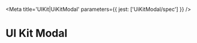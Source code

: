 

<Meta title='UIKit|UiKitModal' parameters={{ jest: ['UiKitModal/spec'] }} />

# UI Kit Modal

<Preview>
  <Story name='Input'>
    <UiKitModal blocks={[{
			"type": "input",
			"element": {
				"type": "plain_text_input"
			},
			"label": {
				"type": "plain_text",
				"text": "Label",
				"emoji": true
			}
		}]
  }/>
  </Story>
</Preview>

<Preview>
  <Story name='Input Multiline'>
    <UiKitModal blocks={[{
			"type": "input",
			"element": {
				"type": "plain_text_input",
				"multiline": true
			},
			"label": {
				"type": "plain_text",
				"text": "Label",
				"emoji": true
			}
		}]
  }/>
  </Story>
</Preview>



<Preview>
  <Story name='Input Datepicker'>
    <UiKitModal blocks={[{
			"type": "input",
			"element": {
				"type": "datepicker",
				"initial_date": "1990-04-28",
				"placeholder": {
					"type": "plain_text",
					"text": "Select a date",
					"emoji": true
				}
			},
			"label": {
				"type": "plain_text",
				"text": "Label",
				"emoji": true
			}
		}]
  }/>
  </Story>
</Preview>



<Preview>
  <Story name='Poll'>
    <UiKitModal blocks={[{
			"type": "input",
			"element": {
				"type": "plain_text_input"
			},
			"label": {
				"type": "plain_text",
				"text": "Insert your question",
				"emoji": true
			}
		},
		{
			"type": "divider"
		},
		{
			"type": "section",
			"text": {
				"type": "mrkdwn",
				"text": "*Add some choices*"
			}
		},
		{
			"type": "input",
			"element": {
				"type": "plain_text_input"
			},
			"label": {
				"type": "plain_text",
				"text": "Question 1",
				"emoji": true
			}
		},
		{
			"type": "input",
            "optional": true,
			"element": {
				"type": "plain_text_input"
			},
			"label": {
				"type": "plain_text",
				"text": "Question 2"
			}
		}]}/>
  </Story>
</Preview>

<Props of={UiKitModal}/>
